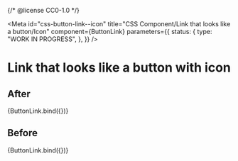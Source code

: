 {/* @license CC0-1.0 */}


<Meta
  id="css-button-link--icon"
  title="CSS Component/Link that looks like a button/Icon"
  component={ButtonLink}
  parameters={{
    status: {
      type: "WORK IN PROGRESS",
    },
  }}
/>

# Link that looks like a button with icon

## After

<Canvas>
  <Story
    name="Icon After"
    args={{
      iconAfter: "utrecht-icon-arrow",
      textContent: "Next",
    }}
  >
    {ButtonLink.bind({})}
  </Story>
</Canvas>

## Before

<Canvas>
  <Story
    name="Icon Before"
    args={{
      iconBefore: "utrecht-icon-checkmark",
      textContent: "Versturen",
    }}
  >
    {ButtonLink.bind({})}
  </Story>
</Canvas>
